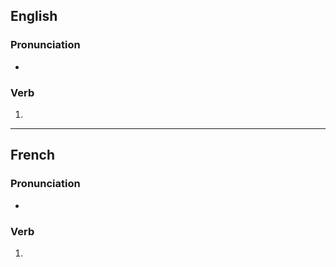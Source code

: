 ==English==

===Pronunciation===
* {{IPA|en|/əˈd͡ʒɔɪnz/}}

===Verb===
{{head|en|verb form}}

# {{en-third-person singular of|adjoin}}

----

==French==

===Pronunciation===
* {{audio|fr|LL-Q150 (fra)-DenisdeShawi-adjoins.wav|Audio (CAN)}}

===Verb===
{{head|fr|verb form}}

# {{inflection of|fr|adjoindre||1//2|s|pres|indc|;|2|s|impr}}